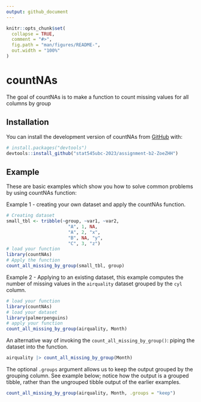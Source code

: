 ```yaml
---
output: github_document
---
```


<!-- README.md is generated from README.Rmd. Please edit that file -->

```r
knitr::opts_chunk$set(
  collapse = TRUE,
  comment = "#>",
  fig.path = "man/figures/README-",
  out.width = "100%"
)
```

# countNAs

<!-- badges: start -->
<!-- badges: end -->

The goal of countNAs is to make a function to count missing values for all columns by group

## Installation

You can install the development version of countNAs from [GitHub](https://github.com/) with:

```r
# install.packages("devtools")
devtools::install_github("stat545ubc-2023/assignment-b2-ZoeZHH")
```

## Example
These are basic examples which show you how to solve common problems by using countNAs function:

Example 1 - creating your own dataset and apply the countNAs function.
```r
# Creating dataset
small_tbl <- tribble(~group, ~var1, ~var2,
                       "A", 1, NA,
                       "A", 2, "x",
                       "B", NA, "y",
                       "C", 3, "z")
# load your function
library(countNAs)
# Apply the function
count_all_missing_by_group(small_tbl, group)
```
Example 2 - Applying to an existing dataset, this example computes the number of missing values in the `airquality` dataset grouped by the `cyl` column. 
```r
# load your function
library(countNAs)
# load your dataset
library(palmerpenguins)
# apply your function
count_all_missing_by_group(airquality, Month)
```
An alternative way of invoking the `count_all_missing_by_group()`: piping the dataset into the function.
```r
airquality |> count_all_missing_by_group(Month) 
```
The optional `.groups` argument allows us to keep the output grouped by the grouping column. See example below; notice how the output is a grouped tibble, rather than the ungrouped tibble output of the earlier examples. 
```r
count_all_missing_by_group(airquality, Month, .groups = "keep")
```
